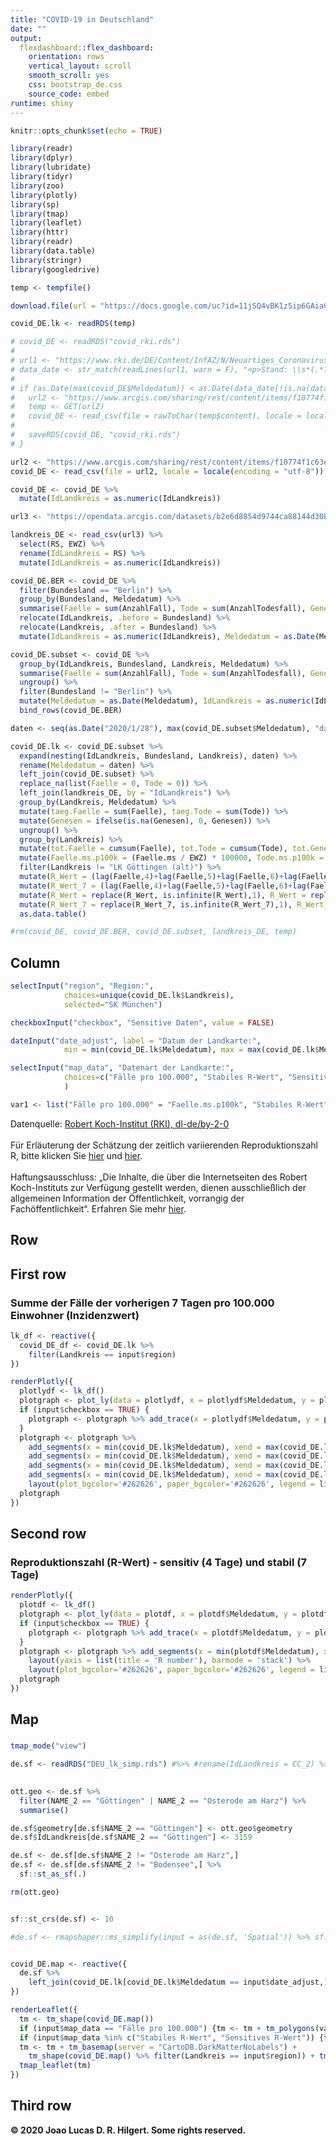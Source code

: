 ```yaml
---
title: "COVID-19 in Deutschland"
date: ""
output: 
  flexdashboard::flex_dashboard:
    orientation: rows
    vertical_layout: scroll
    smooth_scroll: yes
    css: bootstrap_de.css
    source_code: embed
runtime: shiny
---
```


```r
knitr::opts_chunk$set(echo = TRUE)
```

```r
library(readr)
library(dplyr)
library(lubridate)
library(tidyr)
library(zoo)
library(plotly)
library(sp)
library(tmap)
library(leaflet)
library(httr)
library(readr)
library(data.table)
library(stringr)
library(googledrive)
```

```r
temp <- tempfile()

download.file(url = "https://docs.google.com/uc?id=11jSQ4vBK1z5ip6GAia0w2fvS31B6gc_F&export=download", destfile = temp)

covid_DE.lk <- readRDS(temp)
```


```r
# covid_DE <- readRDS("covid_rki.rds")
# 
# url1 <- "https://www.rki.de/DE/Content/InfAZ/N/Neuartiges_Coronavirus/Fallzahlen.html"
# data_date <- str_match(readLines(url1, warn = F), "<p>Stand: \\s*(.*?)\\s*, ")
# 
# if (as.Date(max(covid_DE$Meldedatum)) < as.Date(data_date[!is.na(data_date)][2], format = "%d.%m.%Y") - 1) {
#   url2 <- "https://www.arcgis.com/sharing/rest/content/items/f10774f1c63e40168479a1feb6c7ca74/data"
#   temp <- GET(url2)
#   covid_DE <- read_csv(file = rawToChar(temp$content), locale = locale(encoding = "utf-8"))
#   
#   saveRDS(covid_DE, "covid_rki.rds")
# }

url2 <- "https://www.arcgis.com/sharing/rest/content/items/f10774f1c63e40168479a1feb6c7ca74/data"
covid_DE <- read_csv(file = url2, locale = locale(encoding = "utf-8"))

covid_DE <- covid_DE %>%
  mutate(IdLandkreis = as.numeric(IdLandkreis))

url3 <- "https://opendata.arcgis.com/datasets/b2e6d8854d9744ca88144d30bef06a76_1.csv"

landkreis_DE <- read_csv(url3) %>%
  select(RS, EWZ) %>%
  rename(IdLandkreis = RS) %>%
  mutate(IdLandkreis = as.numeric(IdLandkreis))

covid_DE.BER <- covid_DE %>%
  filter(Bundesland == "Berlin") %>%
  group_by(Bundesland, Meldedatum) %>%
  summarise(Faelle = sum(AnzahlFall), Tode = sum(AnzahlTodesfall), Genesen = sum(AnzahlGenesen), IdLandkreis = 11000, Landkreis = "SK Berlin") %>%
  relocate(IdLandkreis, .before = Bundesland) %>%
  relocate(Landkreis, .after = Bundesland) %>%
  mutate(IdLandkreis = as.numeric(IdLandkreis), Meldedatum = as.Date(Meldedatum))

covid_DE.subset <- covid_DE %>%
  group_by(IdLandkreis, Bundesland, Landkreis, Meldedatum) %>%
  summarise(Faelle = sum(AnzahlFall), Tode = sum(AnzahlTodesfall), Genesen = sum(AnzahlGenesen)) %>%
  ungroup() %>%
  filter(Bundesland != "Berlin") %>%
  mutate(Meldedatum = as.Date(Meldedatum), IdLandkreis = as.numeric(IdLandkreis)) %>%
  bind_rows(covid_DE.BER)

daten <- seq(as.Date("2020/1/28"), max(covid_DE.subset$Meldedatum), "days")

covid_DE.lk <- covid_DE.subset %>%
  expand(nesting(IdLandkreis, Bundesland, Landkreis), daten) %>%
  rename(Meldedatum = daten) %>%
  left_join(covid_DE.subset) %>%
  replace_na(list(Faelle = 0, Tode = 0)) %>%
  left_join(landkreis_DE, by = "IdLandkreis") %>%
  group_by(Landkreis, Meldedatum) %>%
  mutate(taeg.Faelle = sum(Faelle), taeg.Tode = sum(Tode)) %>%
  mutate(Genesen = ifelse(is.na(Genesen), 0, Genesen)) %>%
  ungroup() %>%
  group_by(Landkreis) %>%
  mutate(tot.Faelle = cumsum(Faelle), tot.Tode = cumsum(Tode), tot.Genesen = cumsum(Genesen), aktiv = tot.Faelle - tot.Tode - tot.Genesen, Faelle.ms = rollapply(Faelle,7,sum,align="right",fill=0), Tode.ms = rollapply(Tode,7,sum,align="right",fill=0), Faelle.ma = rollapply(Faelle,7,mean,align="right",fill=0), Tode.ma = rollapply(Tode,7,mean,align="right",fill=0)) %>%
  mutate(Faelle.ms.p100k = (Faelle.ms / EWZ) * 100000, Tode.ms.p100k = (Tode.ms /EWZ) * 100000, Faelle.p100k = (taeg.Faelle / EWZ) * 100000, Tode.p100k = (taeg.Tode / EWZ) * 100000) %>%
  filter(Landkreis != "LK Göttingen (alt)") %>%
  mutate(R_Wert = (lag(Faelle,4)+lag(Faelle,5)+lag(Faelle,6)+lag(Faelle,7)) / (lag(Faelle,8)+lag(Faelle,9)+lag(Faelle,10)+lag(Faelle,11))) %>%
  mutate(R_Wert_7 = (lag(Faelle,4)+lag(Faelle,5)+lag(Faelle,6)+lag(Faelle,7)+lag(Faelle,8)+lag(Faelle,9)+lag(Faelle,10)) / (lag(Faelle,11)+lag(Faelle,12)+lag(Faelle,13)+lag(Faelle,14)+lag(Faelle,15)+lag(Faelle,16)+lag(Faelle,17))) %>%
  mutate(R_Wert = replace(R_Wert, is.infinite(R_Wert),1), R_Wert = replace(R_Wert, is.nan(R_Wert),1), R_Wert = ifelse(R_Wert == 0, 1, R_Wert)) %>%
  mutate(R_Wert_7 = replace(R_Wert_7, is.infinite(R_Wert_7),1), R_Wert_7 = replace(R_Wert_7, is.nan(R_Wert_7),1), R_Wert_7 = ifelse(R_Wert_7 == 0, 1, R_Wert_7)) %>%
  as.data.table()

#rm(covid_DE, covid_DE.BER, covid_DE.subset, landkreis_DE, temp)
```

Column {.sidebar}
-----------------------------------------------------------------------
```r
selectInput("region", "Region:",
            choices=unique(covid_DE.lk$Landkreis),
            selected="SK München")

checkboxInput("checkbox", "Sensitive Daten", value = FALSE)

dateInput("date_adjust", label = "Datum der Landkarte:",
            min = min(covid_DE.lk$Meldedatum), max = max(covid_DE.lk$Meldedatum), value = as.character(max(covid_DE.lk$Meldedatum)), startview = "year")

selectInput("map_data", "Datenart der Landkarte:",
            choices=c("Fälle pro 100.000", "Stabiles R-Wert", "Sensitives R-Wert")
            )

var1 <- list("Fälle pro 100.000" = "Faelle.ms.p100k", "Stabiles R-Wert" = "R_Wert_7", "Sensitives R-Wert" = "R_Wert")
```
Datenquelle: [Robert Koch-Institut (RKI), dl-de/by-2-0](https://www.rki.de/DE/Content/InfAZ/N/Neuartiges_Coronavirus/Fallzahlen.html) <br> <br>
Für Erläuterung der Schätzung der zeitlich variierenden Reproduktionszahl R, bitte klicken Sie [hier](https://www.rki.de/SharedDocs/FAQ/NCOV2019/FAQ_Liste_Epidemiologie.html#FAQId13985854) und [hier](https://www.rki.de/DE/Content/InfAZ/N/Neuartiges_Coronavirus/Projekte_RKI/R-Wert-Erlaeuterung.pdf?__blob=publicationFile). <br>
<br>
Haftungsausschluss: „Die Inhalte, die über die Internetseiten des Robert Koch-Instituts zur Verfügung gestellt werden, dienen ausschließlich der allgemeinen Information der Öffentlichkeit, vorrangig der Fachöffentlichkeit“. Erfahren Sie mehr [hier](https://www.rki.de/DE/Service/Impressum/impressum_node.html).

Row {data-height=10}
-----------------------------------------------------------------------
 

First row
-----------------------------------------------------------------------

### Summe der Fälle der vorherigen 7 Tagen pro 100.000 Einwohner (Inzidenzwert)

```r
lk_df <- reactive({
  covid_DE_df <- covid_DE.lk %>%
    filter(Landkreis == input$region)
})

renderPlotly({
  plotlydf <- lk_df()
  plotgraph <- plot_ly(data = plotlydf, x = plotlydf$Meldedatum, y = plotlydf$Faelle.ms.p100k, type = 'scatter', mode = "lines", name = input$region)
  if (input$checkbox == TRUE) {
    plotgraph <- plotgraph %>% add_trace(x = plotlydf$Meldedatum, y = plotlydf$taeg.Faelle, name = "Tägliche zahlen", type='bar')
  }
  plotgraph <- plotgraph %>% 
    add_segments(x = min(covid_DE.lk$Meldedatum), xend = max(covid_DE.lk$Meldedatum), y = 200, yend = 200, line=list(color='#aa481e'),  name = "Grenzwert 200") %>% 
    add_segments(x = min(covid_DE.lk$Meldedatum), xend = max(covid_DE.lk$Meldedatum), y = 100, yend = 100, line=list(color='#dc7332'),  name = "Grenzwert 100") %>%
    add_segments(x = min(covid_DE.lk$Meldedatum), xend = max(covid_DE.lk$Meldedatum), y = 50, yend = 50, line=list(color='#f3ac51'),  name = "Grenzwert 50") %>% 
    add_segments(x = min(covid_DE.lk$Meldedatum), xend = max(covid_DE.lk$Meldedatum), y = 35, yend = 35, line=list(color='#fade92'), name = "Grenzwert 35") %>%
    layout(plot_bgcolor='#262626', paper_bgcolor='#262626', legend = list(font = list(color = 'white')), xaxis=list(color = 'white', linecolor='white', gridcolor = 'grey', tickfont=list(color='white'), zerolinecolor = 'grey'), yaxis=list(title = 'Inzidenzwert', color = 'white', linecolor='white', gridcolor = 'grey', tickfont=list(color='white'), zerolinecolor = 'grey'))
  plotgraph
})
```

Second row
-----------------------------------------------------------------------
### Reproduktionszahl (R-Wert) - sensitiv (4 Tage) und stabil (7 Tage)
```r
renderPlotly({
  plotdf <- lk_df()
  plotgraph <- plot_ly(data = plotdf, x = plotdf$Meldedatum, y = plotdf$R_Wert_7, name = "stabiles R (7 Tage)", type='scatter', mode='lines')
  if (input$checkbox == TRUE) {
    plotgraph <- plotgraph %>% add_trace(x = plotdf$Meldedatum, y = plotdf$R_Wert, type = 'bar', name = 'sensitives R (4 Tage)')
  }
  plotgraph <- plotgraph %>% add_segments(x = min(plotdf$Meldedatum), xend = max(covid_DE.lk$Meldedatum), y = 1, yend = 1, line=list(color='#E50000'), name = "Grenzwert 1") %>%
    layout(yaxis = list(title = 'R number'), barmode = 'stack') %>% 
    layout(plot_bgcolor='#262626', paper_bgcolor='#262626', legend = list(font = list(color = 'white')), xaxis=list(color = 'white', linecolor='white', gridcolor = 'grey', tickfont=list(color='white'), zerolinecolor = 'grey'), yaxis=list(title = 'Reproduktionszahl', color = 'white', linecolor='white', gridcolor = 'grey', tickfont=list(color='white'), zerolinecolor = 'grey'))
  plotgraph
})
```


Map {data-height=800}
-----------------------------------------------------------------------
###

```r
tmap_mode("view")

de.sf <- readRDS("DEU_lk_simp.rds") #%>% #rename(IdLandkreis = CC_2) %>% mutate(IdLandkreis = as.numeric(IdLandkreis))
  

ott.geo <- de.sf %>%
  filter(NAME_2 == "Göttingen" | NAME_2 == "Osterode am Harz") %>%
  summarise()

de.sf$geometry[de.sf$NAME_2 == "Göttingen"] <- ott.geo$geometry
de.sf$IdLandkreis[de.sf$NAME_2 == "Göttingen"] <- 3159

de.sf <- de.sf[de.sf$NAME_2 != "Osterode am Harz",]
de.sf <- de.sf[de.sf$NAME_2 != "Bodensee",] %>%
  sf::st_as_sf(.)

rm(ott.geo)


sf::st_crs(de.sf) <- 10

#de.sf <- rmapshaper::ms_simplify(input = as(de.sf, 'Spatial')) %>% sf::st_as_sf()


covid_DE.map <- reactive({
  de.sf %>%
    left_join(covid_DE.lk[covid_DE.lk$Meldedatum == input$date_adjust,], by = "IdLandkreis")
})

renderLeaflet({
  tm <- tm_shape(covid_DE.map())
  if (input$map_data == "Fälle pro 100.000") {tm <- tm + tm_polygons(var1[[input$map_data]], palette = "YlOrBr", id="Landkreis", style = "fixed", breaks = c(0, 35, 50, 100, 200, +Inf), title = "Inzidenzwert")}
  if (input$map_data %in% c("Stabiles R-Wert", "Sensitives R-Wert")) {tm <- tm + tm_polygons(var1[[input$map_data]], palette = "BuPu", id="Landkreis", style = "fixed", breaks = c(0, 1, 2, +Inf), title = input$map_data)}
  tm <- tm + tm_basemap(server = "CartoDB.DarkMatterNoLabels") +
    tm_shape(covid_DE.map() %>% filter(Landkreis == input$region)) + tm_borders(col = "#00FFF7")
  tmap_leaflet(tm)
})


```


Third row
-----------------------------------------------------------------------
**© 2020 Joao Lucas D. R. Hilgert. Some rights reserved.**